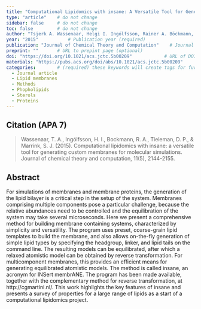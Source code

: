 ```yaml
---
title: "Computational Lipidomics with insane: A Versatile Tool for Generating Custom Membranes for Molecular Simulations"          # Paper title (required)
type: "article"    # do not change
sidebar: false     # do not change
toc: false         # do not change
author: "Tsjerk A. Wassenaar, Helgi I. Ingólfsson, Rainer A. Böckmann, D. Peter Tieleman, and Siewert J. Marrink"         # Paper authors (required)
year: "2015"           # Publication year (required)
publication: "Journal of Chemical Theory and Computation"    # Journal or similar (required)
preprint: ""       # URL to prepint page (optional)  
doi: "https://doi.org/10.1021/acs.jctc.5b00209"            # URL of DOI (required)  
materials: "https://pubs.acs.org/doi/abs/10.1021/acs.jctc.5b00209"      # URL to suplementary info (optional)
categories:        # (required) these keywords will create tags for further filtering. 
  - Journal article
  - Lipid membranes
  - Methods
  - Phopholipids
  - Sterols
  - Proteins
---
```


<!-- 
The info below is just an example. 

Both fields are required and they have to be replaced with the respective info for each paper. 

Please notice the `> ` symbol before the citation, it gives it additional styling.  
-->

## Citation (APA 7)      

> Wassenaar, T. A., Ingólfsson, H. I., Bockmann, R. A., Tieleman, D. P., & Marrink, S. J. (2015). Computational lipidomics with insane: a versatile tool for generating custom membranes for molecular simulations. Journal of chemical theory and computation, 11(5), 2144-2155.

## Abstract

For simulations of membranes and membrane proteins, the generation of the lipid bilayer is a critical step in the setup of the system. Membranes comprising multiple components pose a particular challenge, because the relative abundances need to be controlled and the equilibration of the system may take several microseconds. Here we present a comprehensive method for building membrane containing systems, characterized by simplicity and versatility. The program uses preset, coarse-grain lipid templates to build the membrane, and also allows on-the-fly generation of simple lipid types by specifying the headgroup, linker, and lipid tails on the command line. The resulting models can be equilibrated, after which a relaxed atomistic model can be obtained by reverse transformation. For multicomponent membranes, this provides an efficient means for generating equilibrated atomistic models. The method is called insane, an acronym for INSert membrANE. The program has been made available, together with the complementary method for reverse transformation, at http://cgmartini.nl/. This work highlights the key features of insane and presents a survey of properties for a large range of lipids as a start of a computational lipidomics project.